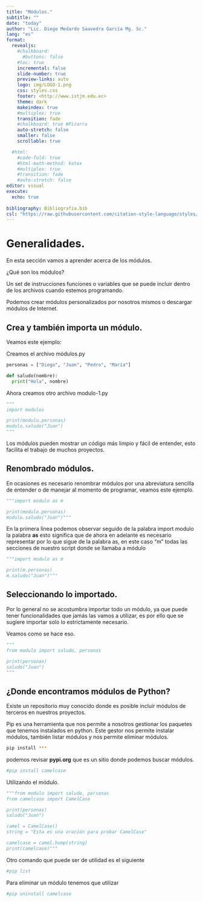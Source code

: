 ```yaml
---
title: "Módulos."
subtitle: ""
date: "today"
author: "Lic. Diego Medardo Saavedra García Mg. Sc."
lang: "es"
format:
  revealjs:
    #chalkboard: 
      #buttons: false
    #toc: true
    incremental: false
    slide-number: true
    preview-links: auto
    logo: img/LOGO-1.png
    css: styles.css
    footer: <http://www.istjm.edu.ec>
    theme: dark
    makeindex: true
    #multiplex: true
    transition: fade
    #chalkboard: true #Pizarra
    auto-stretch: false
    smaller: false
    scrollable: true

  #html: 
    #code-fold: true
    #html-math-method: katex
    #multiplex: true
    #transition: fade
    #auto-stretch: false
editor: visual
execute: 
  echo: true
    
bibliography: Bibliografia.bib
csl: "https://raw.githubusercontent.com/citation-style-language/styles/master/apa.csl"
---
```


# Generalidades.

En esta sección vamos a aprender acerca de los módulos.

¿Qué son los módulos?

Un set de instrucciones funciones o variables que se puede incluir dentro de los archivos cuando estemos programando.

Podemos crear módulos personalizados por nosotros mismos o descargar módulos de Internet.

## Crea y también importa un módulo.

Veamos este ejemplo:

Creamos el archivo módulos.py

```python

personas = ["Diego", "Juan", "Pedro", "María"]

def saludo(nombre):
  print("Hola", nombre)
```

Ahora creamos otro archivo modulo-1.py

```python
"""
import modulos

print(modulo.personas)
modulo.saludo("Juan")
"""
```

Los módulos pueden mostrar un código más limpio y fácil de entender, esto facilita el trabajo de muchos proyectos.

## Renombrado módulos.

En ocasiones es necesario renombrar módulos por una abreviatura sencilla de entender o de manejar al momento de programar, veamos este ejemplo.

```python
"""import modulo as m

print(modulo.personas)
modulo.saludo("Juan")"""
```

En la primera línea podemos observar seguido de la palabra import modulo la palabra **as** esto significa que de ahora en adelante es necesario representar por lo que sigue de la palabra as, en este caso "m" todas las secciones de nuestro script donde se llamaba a módulo

```python
"""import modulo as m

print(m.personas)
m.saludo("Juan")"""
```

## Seleccionando lo importado.

Por lo general no se acostumbra importar todo un módulo, ya que puede tener funcionalidades que jamás las vamos a utilizar, es por ello que se sugiere importar solo lo estrictamente necesario.

Veamos como se hace eso.

```python
"""
from modulo import saludo, personas

print(personas)
saludo("Juan")
"""
```

## ¿Donde encontramos módulos de Python?

Existe un repositorio muy conocido donde es posible incluir módulos de terceros en nuestros proyectos.

Pip es una herramienta que nos permite a nosotros gestionar los paquetes que tenemos instalados en python. Este gestor nos permite instalar módulos, también listar módulos y nos permite eliminar módulos.

```bash
pip install ***
```

podemos revisar **pypi.org** que es un sitio donde podemos buscar módulos.

```bash
#pip install camelcase
```

Utilizando el módulo.

```python
"""from modulo import saludo, personas
from camelcase import CamelCase

print(personas)
saludo("Juan")

camel = CamelCase()
string = "Esta es una oración para probar CamelCase"

camelcase = camel.hump(string)
print(camelcase)"""
```

Otro comando que puede ser de utilidad es el siguiente

```bash
#pip list
```

Para eliminar un módulo tenemos que utilizar

```bash
#pip uninstall camelcase
```
